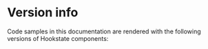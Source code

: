 

<Meta title="Usage / Core" id="0" />

# Version info

Code samples in this documentation are rendered with the following versions of Hookstate components:

<VersionInfo />

